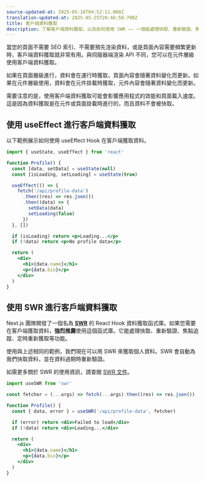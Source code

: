 ```yaml
---
source-updated-at: 2025-05-16T04:52:11.000Z
translation-updated-at: 2025-05-25T20:46:50.708Z
title: 客戶端資料獲取
description: 了解客戶端資料獲取，以及如何使用 SWR —— 一個能處理快取、重新驗證、焦點追蹤、定時重新獲取等功能的 React Hook 資料獲取函式庫。
---
```


當您的頁面不需要 SEO 索引、不需要預先渲染資料，或是頁面內容需要頻繁更新時，客戶端資料獲取就非常有用。與伺服器端渲染 API 不同，您可以在元件層級使用客戶端資料獲取。

如果在頁面層級進行，資料會在運行時獲取，頁面內容會隨著資料變化而更新。如果在元件層級使用，資料會在元件掛載時獲取，元件內容會隨著資料變化而更新。

需要注意的是，使用客戶端資料獲取可能會影響應用程式的效能和頁面載入速度。這是因為資料獲取是在元件或頁面掛載時進行的，而且資料不會被快取。

## 使用 useEffect 進行客戶端資料獲取

以下範例展示如何使用 useEffect Hook 在客戶端獲取資料。

```jsx
import { useState, useEffect } from 'react'

function Profile() {
  const [data, setData] = useState(null)
  const [isLoading, setLoading] = useState(true)

  useEffect(() => {
    fetch('/api/profile-data')
      .then((res) => res.json())
      .then((data) => {
        setData(data)
        setLoading(false)
      })
  }, [])

  if (isLoading) return <p>Loading...</p>
  if (!data) return <p>No profile data</p>

  return (
    <div>
      <h1>{data.name}</h1>
      <p>{data.bio}</p>
    </div>
  )
}
```

## 使用 SWR 進行客戶端資料獲取

Next.js 團隊開發了一個名為 [**SWR**](https://swr.vercel.app/) 的 React Hook 資料獲取函式庫。如果您需要在客戶端獲取資料，**強烈推薦**使用這個函式庫。它能處理快取、重新驗證、焦點追蹤、定時重新獲取等功能。

使用與上述相同的範例，我們現在可以用 SWR 來獲取個人資料。SWR 會自動為我們快取資料，並在資料過期時重新驗證。

如需更多關於 SWR 的使用資訊，請查閱 [SWR 文件](https://swr.vercel.app/docs/getting-started)。

```jsx
import useSWR from 'swr'

const fetcher = (...args) => fetch(...args).then((res) => res.json())

function Profile() {
  const { data, error } = useSWR('/api/profile-data', fetcher)

  if (error) return <div>Failed to load</div>
  if (!data) return <div>Loading...</div>

  return (
    <div>
      <h1>{data.name}</h1>
      <p>{data.bio}</p>
    </div>
  )
}
```